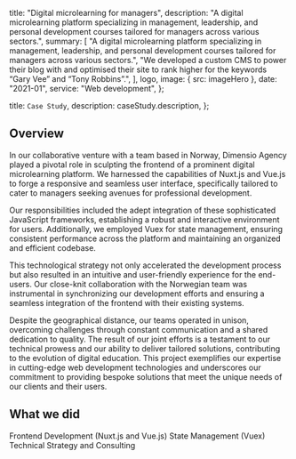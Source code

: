 
  title: "Digital microlearning for managers",
  description:
    "A digital microlearning platform specializing in management, leadership, and personal development courses tailored for managers across various sectors.",
  summary: [
    "A digital microlearning platform specializing in management, leadership, and personal development courses tailored for managers across various sectors.",
    "We developed a custom CMS to power their blog with and optimised their site to rank higher for the keywords “Gary Vee” and “Tony Robbins”.",
  ],
  logo,
  image: { src: imageHero },
  date: "2021-01",
  service: "Web development",
};

  title: `Case Study`,
  description: caseStudy.description,
};

## Overview

In our collaborative venture with a team based in Norway, Dimensio Agency played a pivotal role in sculpting the frontend of a prominent digital microlearning platform. We harnessed the capabilities of Nuxt.js and Vue.js to forge a responsive and seamless user interface, specifically tailored to cater to managers seeking avenues for professional development.

Our responsibilities included the adept integration of these sophisticated JavaScript frameworks, establishing a robust and interactive environment for users. Additionally, we employed Vuex for state management, ensuring consistent performance across the platform and maintaining an organized and efficient codebase.

This technological strategy not only accelerated the development process but also resulted in an intuitive and user-friendly experience for the end-users. Our close-knit collaboration with the Norwegian team was instrumental in synchronizing our development efforts and ensuring a seamless integration of the frontend with their existing systems.

Despite the geographical distance, our teams operated in unison, overcoming challenges through constant communication and a shared dedication to quality. The result of our joint efforts is a testament to our technical prowess and our ability to deliver tailored solutions, contributing to the evolution of digital education. This project exemplifies our expertise in cutting-edge web development technologies and underscores our commitment to providing bespoke solutions that meet the unique needs of our clients and their users.

## What we did

<TagList>
  <TagListItem>Frontend Development (Nuxt.js and Vue.js)</TagListItem>
  <TagListItem>State Management (Vuex)</TagListItem>
  <TagListItem>Technical Strategy and Consulting</TagListItem>
</TagList>
